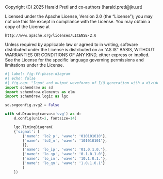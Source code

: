 ::: {.content-hidden}
Copyright (C) 2025 Harald Pretl and co-authors (harald.pretl@jku.at)

Licensed under the Apache License, Version 2.0 (the "License");
you may not use this file except in compliance with the License.
You may obtain a copy of the License at

    http://www.apache.org/licenses/LICENSE-2.0

Unless required by applicable law or agreed to in writing, software
distributed under the License is distributed on an "AS IS" BASIS,
WITHOUT WARRANTIES OR CONDITIONS OF ANY KIND, either express or implied.
See the License for the specific language governing permissions and
limitations under the License.
:::

```python
#| label: fig-ff-phase-diagram
#| echo: false
#| fig-cap: "Input and output waveforms of I/Q generation with a divide-by-2."
import schemdraw as sd
import schemdraw.elements as elm
import schemdraw.logic as lgc

sd.svgconfig.svg2 = False

with sd.Drawing(canvas='svg') as d:
    d.config(unit=2, fontsize=14)

    lgc.TimingDiagram(
    {'signal': [
        {'name': 'lo2_p', 'wave': '010101010'},
        {'name': 'lo2_n', 'wave': '101010101'},
        {},
        {'name': 'lo_ip', 'wave': '01.0.1.0.'},
        {'name': 'lo_qp', 'wave': '0.1.0.1.0'},
        {'name': 'lo_in', 'wave': '10.1.0.1.'},
        {'name': 'lo_qn', 'wave': '1.0.1.0.1'}
        ]
    })
```
